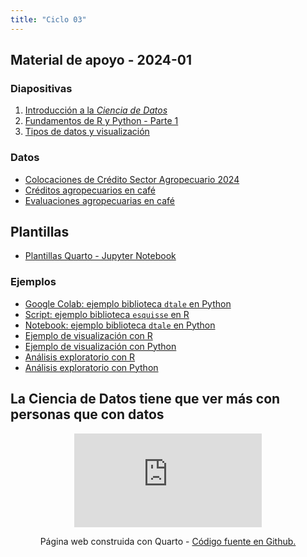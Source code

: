 ```yaml
---
title: "Ciclo 03"
---
```


## Material de apoyo - 2024-01

### Diapositivas

1. [Introducción a la *Ciencia de Datos*](https://edimer.quarto.pub/intro-semillero/#/title-slide)
2. [Fundamentos de R y Python - Parte 1](https://edimer.quarto.pub/fundamentos-rpy-p1/#/title-slide)
3. [Tipos de datos y visualización](https://edimer.quarto.pub/visualizacion-r-py/#/title-slide)

### Datos

- [Colocaciones de Crédito Sector Agropecuario 2024](/code-example/ejemplos-r-py-202401/colocaciones_créditos_agropecuarios_2024.csv)
- [Créditos agropecuarios en café](/code-example/ejemplos-r-py-202401/créditos_café_colombia.csv)
- [Evaluaciones agropecuarias en café](/code-example/ejemplos-r-py-202401/evas_café.csv)

## Plantillas

- [Plantillas Quarto - Jupyter Notebook](/code-example/plantillas-r-python.zip)

### Ejemplos

- [Google Colab: ejemplo biblioteca `dtale` en Python](https://colab.research.google.com/drive/1B1OtHDRmIT78h_K0F6yBQFl-266QL6L2?usp=sharing)
- [Script: ejemplo biblioteca `esquisse` en R](https://github.com/unal-semilleroR-FacCA/semillero-ciencia-datos/blob/master/code-example/ejemplos-r-py-202401/01-ejemplo-esquisse.R)
- [Notebook: ejemplo biblioteca `dtale` en Python](https://github.com/unal-semilleroR-FacCA/semillero-ciencia-datos/blob/master/code-example/ejemplos-r-py-202401/02-visualizacion-py-jupyter.ipynb)
- [Ejemplo de visualización con R]()
- [Ejemplo de visualización con Python]()
- [Análisis exploratorio con R]()
- [Análisis exploratorio con Python]()

## La Ciencia de Datos tiene que ver más con personas que con datos

<center>

<iframe src="https://www.youtube.com/embed/wfWWWhVsv78" frameborder="0" allowfullscreen>

</iframe>

</center>

<center>

<p>Página web construida con Quarto - <a href="https://github.com/web-edimer/unal-semilleror-facca.github.io">Código fuente en Github.</a></p>

</center>
